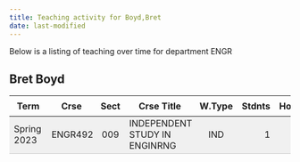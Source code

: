 ```yaml
---
title: Teaching activity for Boyd,Bret
date: last-modified
---
```


Below is a listing of teaching over time for department ENGR


## Bret Boyd

<style type="text/css">
#T_c949a table {
  width: 100%;
  border-collapse: collapse;
}
#T_c949a th {
  text-align: center;
  padding: 8px;
}
#T_c949a td:nth-child(1) {
  padding-right: 10px;
  text-align: left;
}
#T_c949a td:nth-child(2) {
  padding-right: 5px;
  text-align: left;
}
#T_c949a  td:nth-child(4) {
  padding-right: 5px;
  text-align: left;
}
#T_c949a td:nth-child(3) {
  text-align: center;
}
#T_c949a  td:nth-child(5) {
  text-align: center;
}
#T_c949a td:nth-child(6) {
  text-align: right;
}
#T_c949a  td:nth-child(7) {
  text-align: right;
}
#T_c949a_row0_col0, #T_c949a_row0_col1, #T_c949a_row0_col2, #T_c949a_row0_col3, #T_c949a_row0_col4, #T_c949a_row0_col5, #T_c949a_row0_col6 {
  background-color: #f0f0f0;
  border-bottom: 1px solid #ccc;
}
</style>
<table id="T_c949a">
  <thead>
    <tr>
      <th id="T_c949a_level0_col0" class="col_heading level0 col0" >Term</th>
      <th id="T_c949a_level0_col1" class="col_heading level0 col1" >Crse</th>
      <th id="T_c949a_level0_col2" class="col_heading level0 col2" >Sect</th>
      <th id="T_c949a_level0_col3" class="col_heading level0 col3" >Crse Title</th>
      <th id="T_c949a_level0_col4" class="col_heading level0 col4" >W.Type</th>
      <th id="T_c949a_level0_col5" class="col_heading level0 col5" >Stdnts</th>
      <th id="T_c949a_level0_col6" class="col_heading level0 col6" >Hours</th>
    </tr>
  </thead>
  <tbody>
    <tr>
      <td id="T_c949a_row0_col0" class="data row0 col0" >Spring 2023</td>
      <td id="T_c949a_row0_col1" class="data row0 col1" >ENGR492</td>
      <td id="T_c949a_row0_col2" class="data row0 col2" >009</td>
      <td id="T_c949a_row0_col3" class="data row0 col3" >INDEPENDENT STUDY IN ENGINRNG</td>
      <td id="T_c949a_row0_col4" class="data row0 col4" >IND</td>
      <td id="T_c949a_row0_col5" class="data row0 col5" >1</td>
      <td id="T_c949a_row0_col6" class="data row0 col6" >1</td>
    </tr>
  </tbody>
</table>


